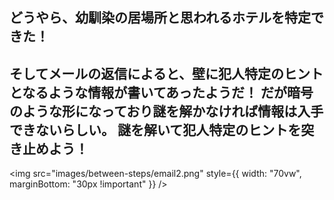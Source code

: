 どうやら、幼馴染の居場所と思われるホテルを特定できた！
---
そしてメールの返信によると、壁に犯人特定のヒントとなるような情報が書いてあったようだ！
だが暗号のような形になっており謎を解かなければ情報は入手できないらしい。
謎を解いて犯人特定のヒントを突き止めよう！
---
<img src="images/between-steps/email2.png" style={{ width: "70vw", marginBottom: "30px !important" }} />